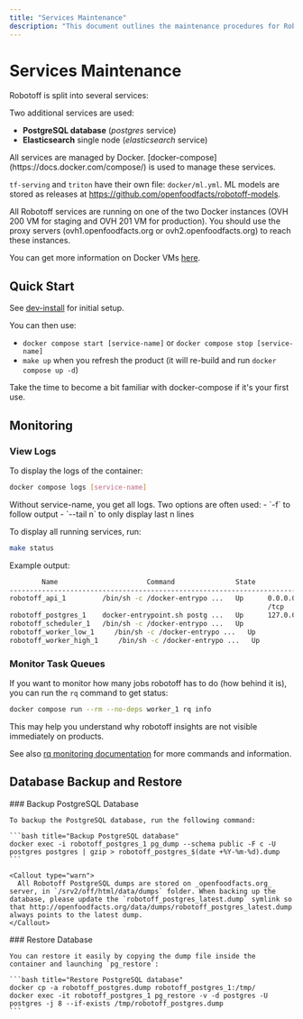 ```yaml
---
title: "Services Maintenance"
description: "This document outlines the maintenance procedures for Robotoff's services, including the scheduler, workers, API, and Triton. It covers quick start, monitoring logs and queues, and backing up/restoring the PostgreSQL database."
---
```



# Services Maintenance

Robotoff is split into several services:

<Cards>
  <Card title="Scheduler" description="Responsible for launching recurrent tasks (downloading new dataset, processing insights automatically,...)" />
  <Card title="Workers" description="Responsible for all long-lasting tasks (mainly insight extraction from images)" />
  <Card title="Public API" description="Serves the public API endpoints" />
  <Card title="Triton Service" description="Serves ML models" />
</Cards>

Two additional services are used:

- **PostgreSQL database** (_postgres_ service)
- **Elasticsearch** single node (_elasticsearch_ service)

<Callout type="info">
  All services are managed by Docker. [docker-compose](https://docs.docker.com/compose/) is used to manage these services.
  
  `tf-serving` and `triton` have their own file: `docker/ml.yml`.
  ML models are stored as releases at https://github.com/openfoodfacts/robotoff-models.
</Callout>

<Callout type="info">
  All Robotoff services are running on one of the two Docker instances (OVH 200 VM for staging and OVH 201 VM for production). You should use the proxy servers (ovh1.openfoodfacts.org or ovh2.openfoodfacts.org) to reach these instances. 
  
  You can get more information on Docker VMs [here](https://github.com/openfoodfacts/openfoodfacts-infrastructure/blob/develop/docs/docker_architecture.md).
</Callout>

## Quick Start

See [dev-install](/docs/Robotoff/how-to-guides/deployment/dev-install.mdx) for initial setup.

You can then use:
- `docker compose start [service-name]` or `docker compose stop [service-name]`
- `make up` when you refresh the product (it will re-build and run `docker compose up -d`)

<Callout type="info">
  Take the time to become a bit familiar with docker-compose if it's your first use.
</Callout>

## Monitoring

### View Logs

To display the logs of the container:

```bash title="View service logs"
docker compose logs [service-name]
```

<Callout type="info">
  Without service-name, you get all logs. Two options are often used:
  - `-f` to follow output
  - `--tail n` to only display last n lines
</Callout>

To display all running services, run:

```bash title="Check service status"
make status
```

Example output:
```bash title="Service Status Output"
        Name                      Command               State                  Ports                
----------------------------------------------------------------------------------------------------
robotoff_api_1         /bin/sh -c /docker-entrypo ...   Up      0.0.0.0:5500->5500/tcp,:::5500->5500
                                                                /tcp                                
robotoff_postgres_1    docker-entrypoint.sh postg ...   Up      127.0.0.1:5432->5432/tcp            
robotoff_scheduler_1   /bin/sh -c /docker-entrypo ...   Up                                          
robotoff_worker_low_1     /bin/sh -c /docker-entrypo ...   Up                              
robotoff_worker_high_1     /bin/sh -c /docker-entrypo ...   Up
```

### Monitor Task Queues

If you want to monitor how many jobs robotoff has to do (how behind it is), you can run the `rq` command to get status:

```bash title="Check queue status"
docker compose run --rm --no-deps worker_1 rq info
```

<Callout type="info">
  This may help you understand why robotoff insights are not visible immediately on products.
  
  See also [rq monitoring documentation](https://python-rq.org/docs/monitoring/) for more commands and information.
</Callout>

## Database Backup and Restore

<Steps>
  <Step>
    ### Backup PostgreSQL Database
    
    To backup the PostgreSQL database, run the following command:

    ```bash title="Backup PostgreSQL database"
    docker exec -i robotoff_postgres_1 pg_dump --schema public -F c -U postgres postgres | gzip > robotoff_postgres_$(date +%Y-%m-%d).dump
    ```

    <Callout type="warn">
      All Robotoff PostgreSQL dumps are stored on _openfoodfacts.org_ server, in `/srv2/off/html/data/dumps` folder. When backing up the database, please update the `robotoff_postgres_latest.dump` symlink so that http://openfoodfacts.org/data/dumps/robotoff_postgres_latest.dump always points to the latest dump.
    </Callout>
  </Step>

  <Step>
    ### Restore Database
    
    You can restore it easily by copying the dump file inside the container and launching `pg_restore`:

    ```bash title="Restore PostgreSQL database"
    docker cp -a robotoff_postgres.dump robotoff_postgres_1:/tmp/
    docker exec -it robotoff_postgres_1 pg_restore -v -d postgres -U postgres -j 8 --if-exists /tmp/robotoff_postgres.dump
    ```
  </Step>
</Steps>
